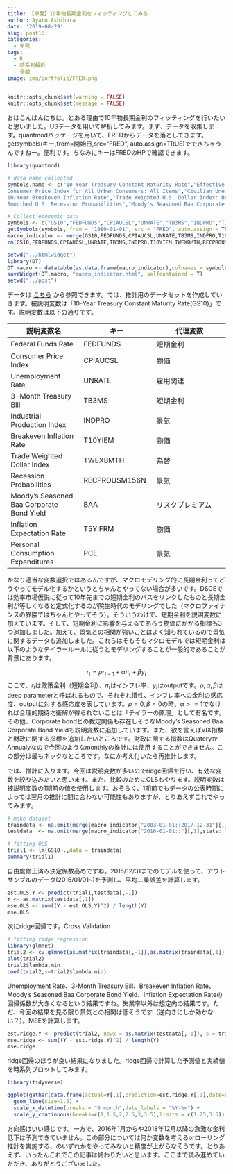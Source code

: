 ```yaml
---
title: 【単発】10年物長期金利をフィッティングしてみる
author: Ayato Ashihara
date: '2019-08-29'
slug: post16
categories:
  - 単発
tags:
  - R
  - 時系列解析
  - 金融
image: img/portfolio/FRED.png
---
```


<!--more-->

```r
knitr::opts_chunk$set(warning = FALSE)
knitr::opts_chunk$set(message = FALSE)
```

おはこんばんにちは。とある理由で10年物長期金利のフィッティングを行いたいと思いました。USデータを用いて解析してみます。まず、データを収集します。quantmodパッケージを用いて、FREDからデータを落としてきます。getsymbols(キー,from=開始日,src="FRED", auto.assign=TRUE)でできちゃうんですねー。便利です。ちなみにキーはFREDのHPで確認できます。

```r
library(quantmod)

# data name collected
symbols.name <- c("10-Year Treasury Constant Maturity Rate","Effective Federal Funds Rate","
Consumer Price Index for All Urban Consumers: All Items","Civilian Unemployment Rate","3-Month Treasury Bill: Secondary Market Rate","Industrial Production Index","
10-Year Breakeven Inflation Rate","Trade Weighted U.S. Dollar Index: Broad, Goods","
Smoothed U.S. Recession Probabilities","Moody's Seasoned Baa Corporate Bond Yield","5-Year, 5-Year Forward Inflation Expectation Rate","Personal Consumption Expenditures")

# Collect economic data
symbols <- c("GS10","FEDFUNDS","CPIAUCSL","UNRATE","TB3MS","INDPRO","T10YIEM","TWEXBMTH","RECPROUSM156N","BAA","T5YIFRM","PCE")
getSymbols(symbols, from = '1980-01-01', src = "FRED", auto.assign = TRUE)
macro_indicator <- merge(GS10,FEDFUNDS,CPIAUCSL,UNRATE,TB3MS,INDPRO,T10YIEM,TWEXBMTH,RECPROUSM156N,BAA,T5YIFRM,PCE)
rm(GS10,FEDFUNDS,CPIAUCSL,UNRATE,TB3MS,INDPRO,T10YIEM,TWEXBMTH,RECPROUSM156N,BAA,T5YIFRM,PCE)

setwd("../htmlwidget")
library(DT)
DT.macro <- datatable(as.data.frame(macro_indicator),colnames = symbols.name)
saveWidget(DT.macro, "macro_indicator.html", selfcontained = T)
setwd("../post")
```

データは
[こちら](../../htmlwidget/macro_indicator/index.html)
から参照できます。では、推計用のデータセットを作成していきます。被説明変数は「10-Year Treasury Constant Maturity Rate(GS10)」です。説明変数は以下の通りです。

|  説明変数名  |  キー  |  代理変数  |
| ---- | ---- | ---- |
|  Federal Funds Rate  |  FEDFUNDS  |  短期金利  |
|  Consumer Price Index  |  CPIAUCSL  |  物価  |
|  Unemployment Rate  |  UNRATE  |  雇用関連  |
|  3-Month Treasury Bill  |  TB3MS  |  短期金利  |
|  Industrial Production Index  |  INDPRO  |  景気  |
|  Breakeven Inflation Rate  |  T10YIEM  |  物価  |
|  Trade Weighted Dollar Index  |  TWEXBMTH  |  為替  |
|  Recession Probabilities  |  RECPROUSM156N  |  景気  |
|  Moody's Seasoned Baa Corporate Bond Yield  |  BAA  |  リスクプレミアム  |
|  Inflation Expectation Rate  |  T5YIFRM  |  物価  |
|  Personal Consumption Expenditures  |  PCE  |  景気  |

かなり適当な変数選択ではあるんですが、マクロモデリング的に長期金利ってどうやってモデル化するかというとちゃんとやってない場合が多いです。DSGEでは効率市場仮説に従って10年先までの短期金利のパスをリンクしたものと長期金利が等しくなると定式化するのが院生時代のモデリングでした（マクロファイナンスの界隈ではちゃんとやってそう）。そういうわけで、短期金利を説明変数に加えています。そして、短期金利に影響を与えるであろう物価にかかる指標も3つ追加しました。加えて、景気との相関が強いことはよく知られているので景気に関するデータも追加しました。これらはそもそもマクロモデルでは短期金利は以下のようなテイラールールに従うとモデリングすることが一般的であることが背景にあります。

$$
r_t = \rho r_{t-1} + \alpha \pi_{t} + \beta y_{t}
$$
ここで、$r_t$は政策金利（短期金利）、$\pi_t$はインフレ率、$y_t$はoutputです。$\rho, \alpha, \beta$はdeep parameterと呼ばれるもので、それぞれ慣性、インフレ率への金利の感応度、outputに対する感応度を表しています。$\rho=0,\beta=0$の時、$\alpha>=1$でなければ合理的期待均衡解が得られないことは「テイラーの原理」として有名です。
その他、Corporate bondとの裁定関係も存在しそうなMoody's Seasoned Baa Corporate Bond Yieldも説明変数に追加しています。また、欲を言えばVIX指数と財政に関する指標を追加したいところです。財政に関する指数はQuateryかAnnualyなので今回のようなmonthlyの推計には使用することができません。この部分は最もネックなところです。なにか考え付いたら再推計します。

では、推計に入ります。今回は説明変数が多いのでridge回帰を行い、有効な変数を絞り込みたいと思います。また、比較のためにOLSもやります。説明変数は被説明変数の1期前の値を使用します。おそらく、1期前でもデータの公表時期によっては翌月の推計に間に合わない可能性もありますが、とりあえずこれでやってみます。

```r
# make dataset
traindata <- na.omit(merge(macro_indicator["2003-01-01::2017-12-31"][,1],stats::lag(macro_indicator["2003-01-01::2015-12-31"][,-1],1)))
testdata  <- na.omit(merge(macro_indicator["2016-01-01::"][,1],stats::lag(macro_indicator["2016-01-01::"][,-1],1)))

# fitting OLS
trial1 <- lm(GS10~.,data = traindata)
summary(trial1)

```

自由度修正済み決定係数高めですね。2015/12/31までのモデルを使って、アウトサンプルのデータ(2016/01/01~)を予測し、平均二乗誤差を計算します。

```r
est.OLS.Y <- predict(trial1,testdata[,-1])
Y <- as.matrix(testdata[,1])
mse.OLS <- sum((Y - est.OLS.Y)^2) / length(Y)
mse.OLS
```

次にridge回帰です。Cross Validation

```r
# fitting ridge regression
library(glmnet)
trial2 <- cv.glmnet(as.matrix(traindata[,-1]),as.matrix(traindata[,1]),family="gaussian",alpha=1)
plot(trial2)
trial2$lambda.min
coef(trial2,s=trial2$lambda.min)

```

Unemployment Rate、3-Month Treasury Bill、Breakeven Inflation Rate、Moody's Seasoned Baa Corporate Bond Yield、Inflation Expectation Rateの回帰係数が大きくなるという結果ですね。失業率以外は想定内の結果です。ただ、今回の結果を見る限り景気との相関は低そうです（逆向きにしか効かない？）。MSEを計算します。

```r
est.ridge.Y <- predict(trial2, newx = as.matrix(testdata[,-1]), s = trial2$lambda.min, type = 'response')
mse.ridge <- sum((Y - est.ridge.Y)^2) / length(Y)
mse.ridge
```

ridge回帰のほうが良い結果になりました。ridge回帰で計算した予測値と実績値を時系列プロットしてみます。

```r
library(tidyverse)

ggplot(gather(data.frame(actual=Y[,1],prediction=est.ridge.Y[,1],date=as.POSIXct(rownames(Y))),key=data,value=rate,-date),aes(x=date,y=rate, colour=data)) +
  geom_line(size=1.5) +
  scale_x_datetime(breaks = "6 month",date_labels = "%Y-%m") +
  scale_y_continuous(breaks=c(1,1.5,2,2.5,3,3.5),limits = c(1.25,3.5))

```

方向感はいい感じです。一方で、2016年1月からや2018年12月以降の急激な金利低下は予測できていません。この部分については何か変数を考えるorローリング推計を実施する、のいずれかをやってみないと精度が上がらなそうです。とりあえず、いったんこれでこの記事は終わりたいと思います。ここまで読み進めていただき、ありがとうございました。
